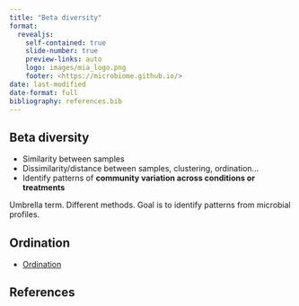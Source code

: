 ```yaml
---
title: "Beta diversity"
format:
  revealjs:
    self-contained: true
    slide-number: true
    preview-links: auto
    logo: images/mia_logo.png
    footer: <https://microbiome.github.io/>
date: last-modified
date-format: full
bibliography: references.bib
---
```


## Beta diversity

- Similarity between samples
- Dissimilarity/distance between samples, clustering, ordination...
- Identify patterns of **community variation across conditions or treatments**

::: {.notes}

Umbrella term. Different methods. Goal is to identify patterns from microbial profiles.

:::

## Ordination

- [Ordination](https://microbiome.github.io/outreach/ordination.html)

## References
